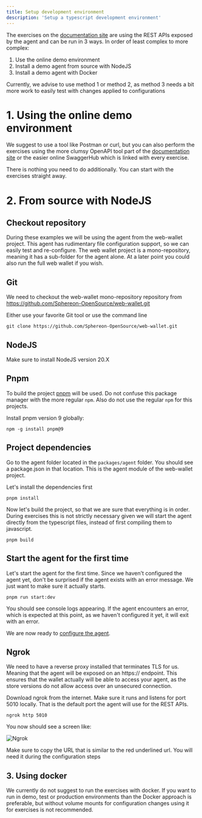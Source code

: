 ```yaml
---
title: Setup development environment
description: 'Setup a typescript development environment'
---
```


The exercises on the [documentation site](https://docs.sphereon.com) are using the REST APIs exposed by the agent and can be run in 3 ways. In order
of least complex to more complex:

1. Use the online demo environment
2. Install a demo agent from source with NodeJS
3. Install a demo agent with Docker

Currently, we advise to use method 1 or method 2, as method 3 needs a bit more work to easily test with changes applied to configurations

# 1. Using the online demo environment

We suggest to use a tool like Postman or curl, but you can also perform the exercises using the more clumsy OpenAPI tool part of
the [documentation site](https://docs.sphereon.com) or the easier online SwaggerHub which is linked with every exercise.

There is nothing you need to do additionally. You can start with the exercises straight away.

# 2. From source with NodeJS

## Checkout repository

During these examples we will be using the agent from the web-wallet project. This agent has rudimentary file configuration support, so we can easily
test and re-configure. The web wallet project is a mono-repository, meaning it has a sub-folder for the agent alone.
At a later point you could also run the full web wallet if you wish.

## Git

We need to checkout the web-wallet mono-repository repository from https://github.com/Sphereon-OpenSource/web-wallet.git

Either use your favorite Git tool or use the command line

```shell
git clone https://github.com/Sphereon-OpenSource/web-wallet.git
```

## NodeJS

Make sure to install NodeJS version 20.X

## Pnpm

To build the project [pnpm](https://www.npmjs.com/package/pnpm) will be used. Do not confuse this package manager with the
more regular `npm`. Also do not use the regular `npm` for this projects.

Install pnpm version 9 globally:

```shell
npm -g install pnpm@9
```

## Project dependencies

Go to the agent folder located in the `packages/agent` folder. You should see a package.json in that location. This is the agent module of the
web-wallet project.

Let's install the dependencies first

```shell
pnpm install
```

Now let's build the project, so that we are sure that everything is in order. During exercises this is not strictly necessary given we will start the
agent directly from the typescript files, instead of first compiling them to javascript.

```shell
pnpm build
```

## Start the agent for the first time

Let's start the agent for the first time. Since we haven't configured the agent yet, don't be surprised if the agent exists with an error message. We
just want to make sure it actually starts.

```shell
pnpm run start:dev
```

You should see console logs appearing. If the agent encounters an error, which is expected at this point, as we haven't configured it yet, it will
exit with an error.

We are now ready to [configure the agent](/exercises/agent/configure).

## Ngrok

We need to have a reverse proxy installed that terminates TLS for us. Meaning that the agent will be exposed on an https:// endpoint. This ensures
that the wallet actually will be able to access your agent, as the store versions do not allow access over an unsecured connection.

Download ngrok from the internet. Make sure it runs and listens for port 5010 locally. That is the default port the agent will use for the REST APIs.

```shell
ngrok http 5010
```

You now should see a screen like:

![Ngrok](ngrok.png)

Make sure to copy the URL that is similar to the red underlined url. You will need it during the configuration steps



## 3. Using docker

We currently do not suggest to run the exercises with docker. If you want to run in demo, test or production environments than the Docker approach is
preferable, but without volume mounts for configuration changes using it for exercises is not recommended.
